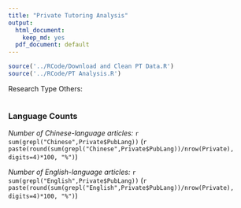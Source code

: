 ```yaml
---
title: "Private Tutoring Analysis"
output:
  html_document:
    keep_md: yes
  pdf_document: default
---
```



```r
source('../RCode/Download and Clean PT Data.R')
source('../RCode/PT Analysis.R')
```

Research Type Others: 

```r

```

### Language Counts

*Number of Chinese-language articles:* `r sum(grepl("Chinese",Private$PubLang))` (`r paste(round(sum(grepl("Chinese",Private$PubLang))/nrow(Private), digits=4)*100, "%")`)

*Number of English-language articles:* `r sum(grepl("English",Private$PubLang))` (`r paste(round(sum(grepl("English",Private$PubLang))/nrow(Private), digits=4)*100, "%")`)
